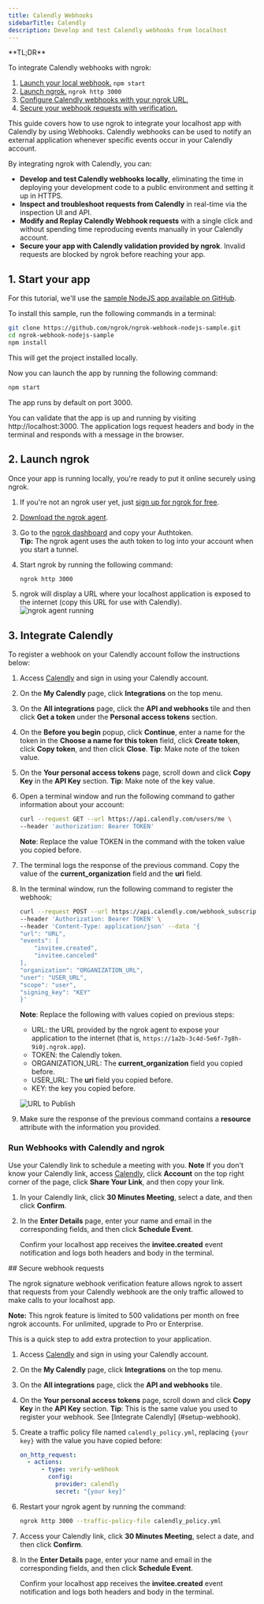 ```yaml
---
title: Calendly Webhooks
sidebarTitle: Calendly
description: Develop and test Calendly webhooks from localhost
---
```



<Tip>
**TL;DR**

To integrate Calendly webhooks with ngrok:

1. [Launch your local webhook.](#start-your-app) `npm start`
1. [Launch ngrok.](#start-ngrok) `ngrok http 3000`
1. [Configure Calendly webhooks with your ngrok URL.](#setup-webhook)
1. [Secure your webhook requests with verification.](#security)
   </Tip>

This guide covers how to use ngrok to integrate your localhost app with Calendly by using Webhooks.
Calendly webhooks can be used to notify an external application whenever specific events occur in your Calendly account.

By integrating ngrok with Calendly, you can:

- **Develop and test Calendly webhooks locally**, eliminating the time in deploying your development code to a public environment and setting it up in HTTPS.
- **Inspect and troubleshoot requests from Calendly** in real-time via the inspection UI and API.
- **Modify and Replay Calendly Webhook requests** with a single click and without spending time reproducing events manually in your Calendly account.
- **Secure your app with Calendly validation provided by ngrok**. Invalid requests are blocked by ngrok before reaching your app.

## 1. Start your app

For this tutorial, we'll use the [sample NodeJS app available on GitHub](https://github.com/ngrok/ngrok-webhook-nodejs-sample).

To install this sample, run the following commands in a terminal:

```bash
git clone https://github.com/ngrok/ngrok-webhook-nodejs-sample.git
cd ngrok-webhook-nodejs-sample
npm install
```

This will get the project installed locally.

Now you can launch the app by running the following command:

```bash
npm start
```

The app runs by default on port 3000.

You can validate that the app is up and running by visiting http://localhost:3000. The application logs request headers and body in the terminal and responds with a message in the browser.

## 2. Launch ngrok

Once your app is running locally, you're ready to put it online securely using ngrok.

1. If you're not an ngrok user yet, just [sign up for ngrok for free](https://ngrok.com/signup).

1. [Download the ngrok agent](https://download.ngrok.com).

1. Go to the [ngrok dashboard](https://dashboard.ngrok.com) and copy your Authtoken. <br />
   **Tip:** The ngrok agent uses the auth token to log into your account when you start a tunnel.
1. Start ngrok by running the following command:

   ```bash
   ngrok http 3000
   ```

1. ngrok will display a URL where your localhost application is exposed to the internet (copy this URL for use with Calendly).
   ![ngrok agent running](../img/twilio/img/launch_ngrok_tunnel.png)

## 3. Integrate Calendly

To register a webhook on your Calendly account follow the instructions below:

1. Access [Calendly](https://calendly.com/) and sign in using your Calendly account.

1. On the **My Calendly** page, click **Integrations** on the top menu.

1. On the **All integrations** page, click the **API and webhooks** tile and then click **Get a token** under the **Personal access tokens** section.

1. On the **Before you begin** popup, click **Continue**, enter a name for the token in the **Choose a name for this token** field, click **Create token**, click **Copy token**, and then click **Close**.
   **Tip**: Make note of the token value.

1. On the **Your personal access tokens** page, scroll down and click **Copy Key** in the **API Key** section.
   **Tip**: Make note of the key value.

1. Open a terminal window and run the following command to gather information about your account:

   ```bash
   curl --request GET --url https://api.calendly.com/users/me \
   --header 'authorization: Bearer TOKEN'
   ```

   **Note**: Replace the value TOKEN in the command with the token value you copied before.

1. The terminal logs the response of the previous command. Copy the value of the **current_organization** field and the **uri** field.

1. In the terminal window, run the following command to register the webhook:

   ```bash
   curl --request POST --url https://api.calendly.com/webhook_subscriptions \
   --header 'Authorization: Bearer TOKEN' \
   --header 'Content-Type: application/json' --data '{
   "url": "URL",
   "events": [
       "invitee.created",
       "invitee.canceled"
   ],
   "organization": "ORGANIZATION_URL",
   "user": "USER_URL",
   "scope": "user",
   "signing_key": "KEY"
   }'
   ```

   **Note**: Replace the following with values copied on previous steps:
   - URL: the URL provided by the ngrok agent to expose your application to the internet (that is, `https://1a2b-3c4d-5e6f-7g8h-9i0j.ngrok.app`).
   - TOKEN: the Calendly token.
   - ORGANIZATION_URL: The **current_organization** field you copied before.
   - USER_URL: The **uri** field you copied before.
   - KEY: the key you copied before.

   ![URL to Publish](../img/calendly/img/ngrok_url_configuration_calendly.png)

1. Make sure the response of the previous command contains a **resource** attribute with the information you provided.

### Run Webhooks with Calendly and ngrok

Use your Calendly link to schedule a meeting with you.
**Note** If you don't know your Calendly link, access [Calendly](https://calendly.com/), click **Account** on the top right corner of the page, click **Share Your Link**, and then copy your link.

1. In your Calendly link, click **30 Minutes Meeting**, select a date, and then click **Confirm**.

1. In the **Enter Details** page, enter your name and email in the corresponding fields, and then click **Schedule Event**.

   Confirm your localhost app receives the **invitee.created** event notification and logs both headers and body in the terminal.

<InspectingRequests />

<ReplayingRequests />
## Secure webhook requests

The ngrok signature webhook verification feature allows ngrok to assert that requests from your Calendly webhook are the only traffic allowed to make calls to your localhost app.

**Note:** This ngrok feature is limited to 500 validations per month on free ngrok accounts. For unlimited, upgrade to Pro or Enterprise.

This is a quick step to add extra protection to your application.

1. Access [Calendly](https://calendly.com/) and sign in using your Calendly account.

1. On the **My Calendly** page, click **Integrations** on the top menu.

1. On the **All integrations** page, click the **API and webhooks** tile.

1. On the **Your personal access tokens** page, scroll down and click **Copy Key** in the **API Key** section.
   **Tip**: This is the same value you used to register your webhook. See [Integrate Calendly] (#setup-webhook).

1. Create a traffic policy file named `calendly_policy.yml`, replacing `{your key}` with the value you have copied before:

   ```yaml
   on_http_request:
     - actions:
         - type: verify-webhook
           config:
             provider: calendly
             secret: "{your key}"
   ```

1. Restart your ngrok agent by running the command:

   ```bash
   ngrok http 3000 --traffic-policy-file calendly_policy.yml
   ```

1. Access your Calendly link, click **30 Minutes Meeting**, select a date, and then click **Confirm**.

1. In the **Enter Details** page, enter your name and email in the corresponding fields, and then click **Schedule Event**.

   Confirm your localhost app receives the **invitee.created** event notification and logs both headers and body in the terminal.
